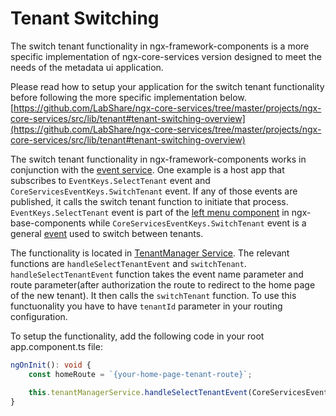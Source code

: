 

<Meta title="Services|Tenant Switching">
</Meta>

# Tenant Switching

The switch tenant functionality in ngx-framework-components is a more specific implementation of 
ngx-core-services version designed to meet the needs of the metadata ui application. 

Please read how to setup your application for the switch tenant functionality before following the more 
specific implementation below.
[https://github.com/LabShare/ngx-core-services/tree/master/projects/ngx-core-services/src/lib/tenant#tenant-switching-overview](https://github.com/LabShare/ngx-core-services/tree/master/projects/ngx-core-services/src/lib/tenant#tenant-switching-overview)


The switch tenant functionality in ngx-framework-components works in conjunction with the 
[event service](https://github.com/LabShare/ngx-core-services/tree/master/projects/ngx-core-services/src/lib/events).
One example is a host app that subscribes to `EventKeys.SelectTenant` event and `CoreServicesEventKeys.SwitchTenant` 
event. If any of those events are published, it calls the switch tenant function to initiate that process. 
`EventKeys.SelectTenant` event is part of the [left menu component](https://github.com/LabShare/ngx-base-components/tree/master/projects/ngx-base-components/src/lib/components/left-menu) 
in ngx-base-components while `CoreServicesEventKeys.SwitchTenant` 
event is a general [event](https://github.com/LabShare/ngx-core-services/blob/master/projects/ngx-core-services/src/lib/global/global.keys.ts) used to switch between tenants.

The functionality is located in [TenantManager Service](https://github.com/LabShare/ngx-framework-components/blob/master/projects/ngx-framework-components/src/lib/services/tenant.manager.service.ts).
The relevant functions are `handleSelectTenantEvent` and `switchTenant`. `handleSelectTenantEvent` function
takes the event name parameter and route parameter(after authorization the route to redirect to the home page of the new tenant).
It then calls the `switchTenant` function. To use this functuonality you have to have `tenantId` 
parameter in your routing configuration.

To setup the functionality, add the following code in your root app.component.ts file:

```ts
ngOnInit(): void {
    const homeRoute = `{your-home-page-tenant-route}`;

    this.tenantManagerService.handleSelectTenantEvent(CoreServicesEventKeys.SwitchTenant, homeRoute);
}
```



